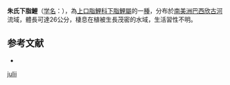 {{noteTA|G1=unit}}
{{Speciesbox
| status = NE
| status_system = IUCN3.1
| genus = Hypomasticus
| species = julii
| authority = [[Santos,_Jégu_&_Lima|Santos, Jégu & Lima]], 1996
| synonyms = *''Leporinus julii''<br /><small>Santos, Jégu & Lima, 1996</small>
}}
'''朱氏下脂鯉'''（[[学名|学名]]：{{lang|la|''Hypomasticus julii''}}），為[[上口脂鯉科|上口脂鯉科]][[下脂鯉屬|下脂鯉屬]]的一[[種|種]]，分布於[[南美洲|南美洲]][[巴西|巴西]][[欣古河|欣古河]]流域，體長可達26公分，棲息在植被生長茂密的水域，生活習性不明。

==参考文献==
{{refbegin}}
*{{FishBase_species|genus=Hypomasticus|species=julii|year=2013|month=8}}
{{refend}}
{{Taxonbar|from=Q5548563}}

[[Category:下脂鯉屬|julii]]


{{魚類小作品}}